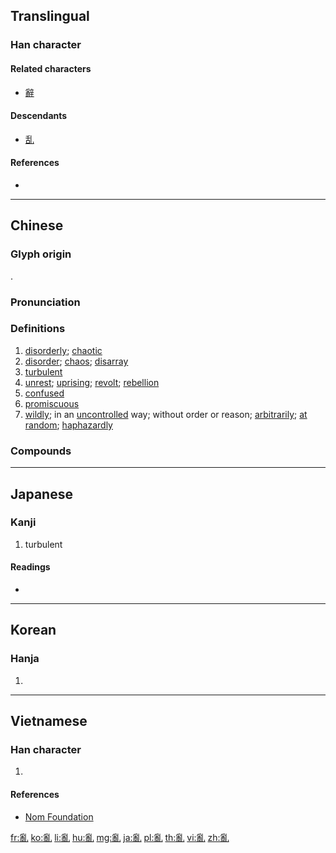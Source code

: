 {{character info/new}}
{{also|乱}}
==Translingual==
{{ja-forms|[[乱]]|[[乱]]|亂}}

===Han character===
{{Han char|rn=5|rad=乙|as=12|sn=13|canj=BBU|four=22210|ids=⿰𤔔乚}}

====Related characters====
* [[辭]]

====Descendants====
* [[乱]]

====References====
* {{Han ref|kx=0084.330|dkj=00214|dj=0173.080|hdz=10057.100|uh=4E82|ud=20098|bh=B6C3|bd=46787}}

----

==Chinese==
{{zh-forms|s=乱}}

===Glyph origin===
{{Han etym}}
{{Han compound||alt1=𤔔|乙|alt2=乚|ls=psc|c1=p|c2=s}}.

===Pronunciation===
{{zh-pron
|m=luàn
|c=lyun6
|h=pfs=lon
|md=luâng
|mn=loān
|mn-t=luêng6/luang6
|mn-t_note=luêng6 - Chaozhou; luang6 - Shantou
|w=3loe
|ma=y
|mc=y
|oc=y
|cat=a,n,v
}}

===Definitions===
{{zh-hanzi}}

# [[disorderly]]; [[chaotic]]
# [[disorder]]; [[chaos]]; [[disarray]]
# [[turbulent]]
# [[unrest]]; [[uprising]]; [[revolt]]; [[rebellion]]
# [[confused]]
# [[promiscuous]]
# [[wildly]]; in an [[uncontrolled]] way; without order or reason; [[arbitrarily]]; [[at random]]; [[haphazardly]]
#: {{zh-x|亂說|to randomly say whatever is on one's mind}}
#: {{zh-x|亂舞|to dance in an unorganized, uncoordinated way}}

===Compounds===
{{zh-der|七國之亂|三藩之亂|不亂|乘亂|乘亂坐大|乾霍亂|亂七八糟|亂三攪四|亂世|亂世佳人|亂世凶年|亂中有序|亂亂騰騰|亂事|亂交|亂作蕭牆|亂來|亂俗|亂俗傷風|亂倫|亂兒|亂兒媽|亂兵|亂刀|亂反射|亂叫|亂哄哄|亂啼|亂嘈嘈|亂嚼舌頭|亂國|亂塚|亂墜天花|亂墳崗|亂天常|亂婚|亂子|亂家子|亂局|亂岔岔|亂廝|亂彈|亂得慌|亂性|亂成一團|亂戰|亂抖|亂撞|亂擾擾|亂攛|亂攛攛|亂放炮|亂旋|亂棒胡敲|亂極則平|亂機|亂民|亂氣流|亂流|亂源|亂烘烘|亂用|亂真|亂石|亂碼|亂視|亂穿靴|亂竄|亂箭|亂箭攢心|亂箭穿心|亂糟糟|亂紀|亂紛紛|亂罵|亂聲|亂臣|亂臣賊子|亂臣逆子|亂花|亂葬埂|亂葬崗|亂葬崗子|亂蓋|亂蓬蓬|亂言|亂言片楮|亂說|亂講|亂跑|亂跳|亂軍|亂逆|亂道|亂邦|亂針繡|亂闖|亂階|亂集團|亂雜|亂離|亂頭|亂頭粗服|亂顫|亂首|亂首垢面|亂騰騰|亂鬆鬆|亂鬧|亂麻|亂點鴛鴦|亂黨|五胡亂華|五色亂目|人多手亂|以暴易亂|作亂|侯景之亂|倒亂|兆亂|內亂|內亂罪|八王之亂|兵亂|兵荒將亂|兵荒馬亂|凌亂|凌亂不堪|出亂子|動亂|動員戡亂|反亂|叛亂|叛亂罪|喪亂|喪亂帖|嘈亂|坐懷不亂|大亂|大亂子|大動亂|天下大亂|天寶之亂|天花亂墜|始亂終棄|安史之亂|家亂|家反宅亂|家翻宅亂|寇亂|幫亂|平亂|庚子拳亂|弭亂|徒亂人意|徼亂|心亂|心亂如麻|心慌意亂|心煩意亂|心煩慮亂|忙亂|怙亂|怪力亂神|悖亂|悶亂|惑亂|惱亂|意亂心慌|慌亂|憒亂|戡亂|戰亂|手忙腳亂|扶危定亂|捻亂|掠亂|搗亂|搞亂|撥亂|撥亂之才|撥亂反正|撥亂反治|撥亂濟危|撥亂濟時|撥亂興治|撥亂誅暴|撩亂|播亂|擾亂|攛哄鳥亂|攪亂|敗常亂俗|敗法亂紀|散亂|方寸亂矣|方寸已亂|昏亂|晴空亂流|暴亂|朝天搗亂|梟亂|欺世亂俗|歡蹦亂跳|歡迸亂跳|止亂|歪談亂講|歪談亂道|歷亂|殽亂|永嘉之亂|汩亂|沒亂|沒亂死|沒亂殺|沒亂煞|沒亂裡|沒撩沒亂|沒留沒亂|治亂|治亂存亡|治亂興亡|波涌雲亂|活蹦亂跳|淆亂|淫亂|混亂|潦亂|潰亂|煩亂|熱亂|燐亂|犯上作亂|狂亂|猖亂|理不忘亂|理亂|百般忙亂|眼花撩亂|眼花瞭亂|眼花繚亂|瞀亂|破亂|破零三亂|碎瓊亂玉|神昏意亂|神經錯亂|神魂撩亂|禁暴誅亂|禁暴靜亂|禍亂|禍亂交興|禍亂滔天|稔亂|稱亂|穢亂|粗服亂頭|精神錯亂|紅紫亂朱|紊亂|紛亂|紛亂無序|繚亂|群魔亂舞|聽讒惑亂|胡亂|胡吹亂滂|胡吹亂謅|胡思亂想|胡思亂量|胡擄忙亂|胡行亂作|胡言亂語|胡說亂語|胡說亂道|腳忙手亂|腳頭亂|臨危不亂|自亂|致亂|花亂雙眼|荒亂|蓬亂|藩鎮之亂|蝦荒蟹亂|裹亂|訌亂|變亂|變亂四起|變亂紛乘|變古亂常|賊子亂臣|賊臣亂子|轍亂旗靡|返正撥亂|迷亂|迷溜沒亂|迷留悶亂|迷留摸亂|迷留沒亂|逆亂|逆道亂常|造亂|違法亂紀|避亂|錯亂|閒言亂語|闇亂|闖亂子|陣腳大亂|雜亂|雜亂無章|離亂|零亂|霍亂|霍亂弧菌|霍亂疫區|靖亂|顛倒錯亂|騷亂|髒亂|鬢亂釵橫|鬧亂子|鬼亂|鴉飛鵲亂|麤服亂頭|黃巢之亂|黃巾之亂}}

----

==Japanese==
{{ja-kanji forms|乱|亂}}

===Kanji===
{{ja-kanji|grade=|rs=乙12|style=ky|shin=乱}}

# turbulent

====Readings====
* {{ja-readings|on=[[らん]] (ran), [[ろん]] (ron)|kun=[[みだれる]] (midareru)}}

----

==Korean==

===Hanja===
{{ko-hanja|hangeul=란|rv=ran|mr=ran}}

# {{defn|lang=ko|sort=乙12}}

----

==Vietnamese==

===Han character===
{{vi-hantu|[[loạn]], [[loàn]]|rs=乙12}}

# {{defn|lang=vi|sort=乙12}}

====References====
* [http://nomfoundation.org/common/nom_details.php?codepoint=4e82 Nom Foundation]

[[fr:亂]]
[[ko:亂]]
[[li:亂]]
[[hu:亂]]
[[mg:亂]]
[[ja:亂]]
[[pl:亂]]
[[th:亂]]
[[vi:亂]]
[[zh:亂]]